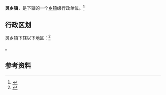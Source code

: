 {{中国乡级行政区|42/02/81/102/000}}

'''灵乡镇'''，是{{PRC admin/fullname|42/02/81/102/000|3}}下辖的一个[[乡镇|乡镇]]级行政单位。<ref>{{PRC admin/ref sgc|{{PRC admin/parent|42/02/81/102/000}}}}</ref>

== 行政区划 ==

灵乡镇下辖以下地区：<ref>{{PRC admin/ref sgc|42/02/81/102/000}}</ref>

{{PRC admin/children|42/02/81/102/000}}。

== 参考资料 ==

{{reflist}}

{{行政区划小作品}}
{{PRC admin/navcat|42/02/81/102/000}}